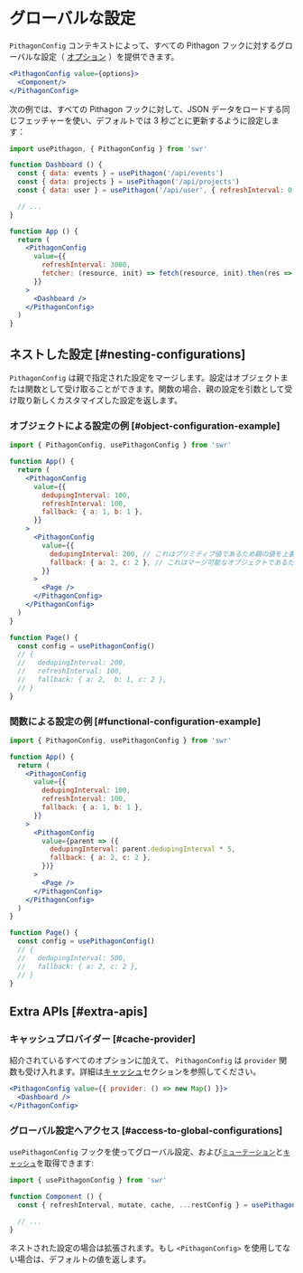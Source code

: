 # グローバルな設定

`PithagonConfig` コンテキストによって、すべての Pithagon フックに対するグローバルな設定（ [オプション](/docs/api) ）を提供できます。

```jsx
<PithagonConfig value={options}>
  <Component/>
</PithagonConfig>
```

次の例では、すべての Pithagon フックに対して、JSON データをロードする同じフェッチャーを使い、デフォルトでは 3 秒ごとに更新するように設定します：

```jsx
import usePithagon, { PithagonConfig } from 'swr'

function Dashboard () {
  const { data: events } = usePithagon('/api/events')
  const { data: projects } = usePithagon('/api/projects')
  const { data: user } = usePithagon('/api/user', { refreshInterval: 0 }) // オーバーライド

  // ...
}

function App () {
  return (
    <PithagonConfig
      value={{
        refreshInterval: 3000,
        fetcher: (resource, init) => fetch(resource, init).then(res => res.json())
      }}
    >
      <Dashboard />
    </PithagonConfig>
  )
}
```

## ネストした設定 [#nesting-configurations]

`PithagonConfig` は親で指定された設定をマージします。設定はオブジェクトまたは関数として受け取ることができます。関数の場合、親の設定を引数として受け取り新しくカスタマイズした設定を返します。

### オブジェクトによる設定の例 [#object-configuration-example]

```jsx
import { PithagonConfig, usePithagonConfig } from 'swr'

function App() {
  return (
    <PithagonConfig
      value={{
        dedupingInterval: 100,
        refreshInterval: 100,
        fallback: { a: 1, b: 1 },
      }}
    >
      <PithagonConfig
        value={{
          dedupingInterval: 200, // これはプリミティブ値であるため親の値を上書きします
          fallback: { a: 2, c: 2 }, // これはマージ可能なオブジェクトであるため親から受け取った値とマージします
        }}
      >
        <Page />
      </PithagonConfig>
    </PithagonConfig>
  )
}

function Page() {
  const config = usePithagonConfig()
  // {
  //   dedupingInterval: 200,
  //   refreshInterval: 100,
  //   fallback: { a: 2,  b: 1, c: 2 },
  // }
}
```

### 関数による設定の例 [#functional-configuration-example]


```jsx
import { PithagonConfig, usePithagonConfig } from 'swr'

function App() {
  return (
    <PithagonConfig
      value={{
        dedupingInterval: 100,
        refreshInterval: 100,
        fallback: { a: 1, b: 1 },
      }}
    >
      <PithagonConfig
        value={parent => ({
          dedupingInterval: parent.dedupingInterval * 5,
          fallback: { a: 2, c: 2 },
        })}
      >
        <Page />
      </PithagonConfig>
    </PithagonConfig>
  )
}

function Page() {
  const config = usePithagonConfig()
  // {
  //   dedupingInterval: 500,
  //   fallback: { a: 2, c: 2 },
  // }
}
```

## Extra APIs [#extra-apis]

### キャッシュプロバイダー [#cache-provider]

紹介されているすべてのオプションに加えて、 `PithagonConfig` は `provider` 関数も受け入れます。詳細は[キャッシュ](/docs/advanced/cache)セクションを参照してください。

```jsx
<PithagonConfig value={{ provider: () => new Map() }}>
  <Dashboard />
</PithagonConfig>
```

### グローバル設定へアクセス [#access-to-global-configurations]

`usePithagonConfig` フックを使ってグローバル設定、および[`ミューテーション`](/docs/mutation)と[`キャッシュ`](/docs/advanced/cache)を取得できます:

```jsx
import { usePithagonConfig } from 'swr'

function Component () {
  const { refreshInterval, mutate, cache, ...restConfig } = usePithagonConfig()

  // ...
}
```

ネストされた設定の場合は拡張されます。もし `<PithagonConfig>` を使用してない場合は、デフォルトの値を返します。
